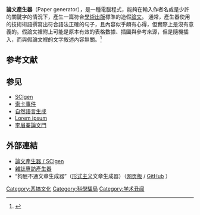 {{expand|time=2014-11-24T09:31:24+00:00}}
{{expert|time=2014-11-24T09:31:24+00:00}}
'''論文產生器'''（Paper generator），是一種電腦程式，能夠在輸入作者名或是少許的關鍵字的情況下，產生一篇符合[[學術出版|學術出版]]標準的造假[[論文|論文]]。
通常，產生器使用的技術術語撰寫出符合語法正確的句子，且內容似乎頗有心得，但實際上是沒有意義的。假論文裡附上可能是原本有效的表格數據、插圖與參考來源，但是隨機插入，而與假論文裡的文字敘述內容無關。<ref name=TW>{{citation |pages=56–59 |chapter=3.7.5 Paper Generators |title=Technical Writing: A Practical Guide for Engineers and Scientists |author=Phillip A. Laplante |publisher=CRC Press, 2011 |isbn=9781439820858}}</ref>
<!--
大多數科學技術方面的期刊或書籍，都需要經過同行評審過程，從而保證出版內容的品質。不同學術期刊或書籍的評審標準，有較大差異，有時候被懷疑是不經人工檢視投稿的內容。
//-->

== 参考文献 ==
{{Reflist}}

== 参见 ==
{{Portal box|科学}}
* [[SCIgen|SCIgen]]
* [[索卡事件|索卡事件]]
* [[自然語言生成|自然語言生成]]
* [[Lorem_ipsum|Lorem ipsum]]
* [[李眉蓁論文門|李眉蓁論文門]]

== 外部連結 ==
* [http://joseph-mh-chen.blogspot.tw/2007/05/scigen.html 論文產生器 / SCIgen] {{Wayback|url=http://joseph-mh-chen.blogspot.tw/2007/05/scigen.html |date=20180501193233 }}
* [http://zonble.net/etc/bw.php 雜誌專訪產生器] {{Wayback|url=http://zonble.net/etc/bw.php |date=20210302100112 }}
* “狗屁不通文章生成器”（[[形式主义|形式主义]]文章生成器）（[https://suulnnka.github.io/BullshitGenerator/index.html 网页版] {{Wayback|url=https://suulnnka.github.io/BullshitGenerator/index.html |date=20210317235248 }} / [https://github.com/menzi11/BullshitGenerator GitHub] {{Wayback|url=https://github.com/menzi11/BullshitGenerator |date=20210515214736 }}）

[[Category:恶搞文化|Category:恶搞文化]]
[[Category:科學騙局|Category:科學騙局]]
[[Category:学术丑闻|Category:学术丑闻]]